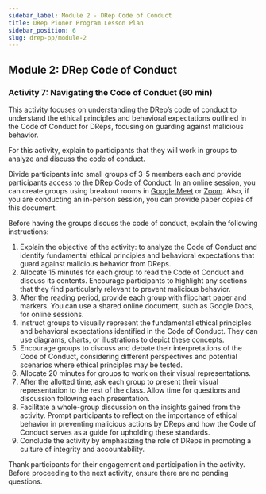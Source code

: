 ```yaml
---
sidebar_label: Module 2 - DRep Code of Conduct
title: DRep Pioner Program Lesson Plan
sidebar_position: 6
slug: drep-pp/module-2
---
```


## Module 2: DRep Code of Conduct

### Activity 7: Navigating the Code of Conduct (60 min)

This activity focuses on understanding the DRep’s code of conduct to understand the ethical principles and behavioral expectations outlined in the Code of Conduct for DReps, focusing on guarding against malicious behavior.

For this activity, explain to participants that they will work in groups to analyze and discuss the code of conduct.

Divide participants into small groups of 3-5 members each and provide participants access to the [DRep Code of Conduct](https://docs.google.com/document/d/1plqxxWdk1cJORigtiBxbkJ-mY8dK6SoLR0KP4ZLGoWE/edit#heading=h.lxqvdooayhzu). In an online session, you can create groups using breakout rooms in [Google Meet](https://support.google.com/meet/answer/13054147) or [Zoom](https://www.zoom.com/en/products/virtual-meetings/features/breakout-rooms/). Also, if you are conducting an in-person session, you can provide paper copies of this document.

Before having the groups discuss the code of conduct, explain the following instructions:

1. Explain the objective of the activity: to analyze the Code of Conduct and identify fundamental ethical principles and behavioral expectations that guard against malicious behavior from DReps.
2. Allocate 15 minutes for each group to read the Code of Conduct and discuss its contents. Encourage participants to highlight any sections that they find particularly relevant to prevent malicious behavior.
3. After the reading period, provide each group with flipchart paper and markers. You can use a shared online document, such as Google Docs, for online sessions.
4. Instruct groups to visually represent the fundamental ethical principles and behavioral expectations identified in the Code of Conduct. They can use diagrams, charts, or illustrations to depict these concepts.
5. Encourage groups to discuss and debate their interpretations of the Code of Conduct, considering different perspectives and potential scenarios where ethical principles may be tested.
6. Allocate 20 minutes for groups to work on their visual representations.
7. After the allotted time, ask each group to present their visual representation to the rest of the class. Allow time for questions and discussion following each presentation.
8. Facilitate a whole-group discussion on the insights gained from the activity. Prompt participants to reflect on the importance of ethical behavior in preventing malicious actions by DReps and how the Code of Conduct serves as a guide for upholding these standards.
9. Conclude the activity by emphasizing the role of DReps in promoting a culture of integrity and accountability.

Thank participants for their engagement and participation in the activity. Before proceeding to the next activity, ensure there are no pending questions.